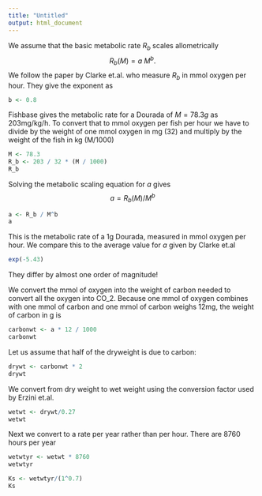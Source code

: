 ```yaml
---
title: "Untitled"
output: html_document
---
```


We assume that the basic metabolic rate $R_b$ scales allometrically 
$$
R_b(M)=a\ M^{b}.
$$
We follow the paper by Clarke et.al. who measure $R_b$ in mmol oxygen per hour.
They give the exponent as
```r
b <- 0.8
```

Fishbase gives the metabolic rate for a Dourada of $M=78.3 g$ as 203mg/kg/h. To 
convert that to mmol oxygen per fish per hour we have to divide by the weight of
one mmol oxygen in mg (32) and multiply by the weight of the fish in kg
(M/1000)
```r
M <- 78.3
R_b <- 203 / 32 * (M / 1000)
R_b
```
Solving the metabolic scaling equation for $a$ gives
$$
a = R_b(M) / M^{b}
$$
```r
a <- R_b / M^b
a
```
This is the metabolic rate of a 1g Dourada, measured in mmol oxygen per hour.
We compare this to the average value for $a$ given by Clarke et.al
```r
exp(-5.43)
```
They differ by almost one order of magnitude!

We convert the mmol of oxygen into the weight of carbon needed to convert all
the oxygen into CO_2. Because one mmol of oxygen combines with one mmol of carbon
and one mmol of carbon weighs 12mg, the weight of carbon in g is
```r
carbonwt <- a * 12 / 1000
carbonwt
```
Let us assume that half of the dryweight is due to carbon:
```r
drywt <- carbonwt * 2
drywt
```
We convert from dry weight to wet weight using the conversion factor used by 
Erzini et.al.
```r
wetwt <- drywt/0.27
wetwt
```
Next we convert to a rate per year rather than per hour. There are 8760 hours per year
```r
wetwtyr <- wetwt * 8760
wetwtyr
```

```r
Ks <- wetwtyr/(1^0.7)
Ks
```